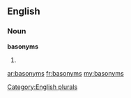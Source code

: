 ==English==

===Noun===
'''basonyms'''

# {{plural of|[[basonym]]}}

[[Category:English plurals]]

[[ar:basonyms]]
[[fr:basonyms]]
[[my:basonyms]]